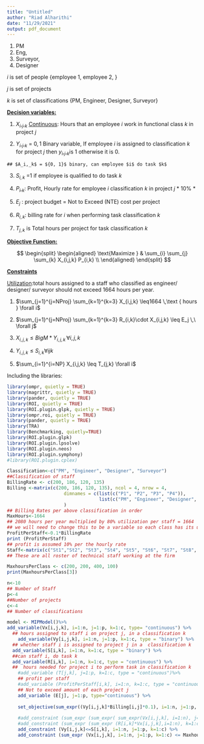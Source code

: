```yaml
---
title: "Untitled"
author: "Riad Alharithi"
date: "11/29/2021"
output: pdf_document
---
```


1.  PM
2.  Eng,
3.  Surveyor,
4.  Designer

$i$ is set of people {employee 1, employee 2, }

$j$ is set of projects

$k$ is set of classifications {PM, Engineer, Designer, Surveyor}

[**Decision variables:**]{.ul}

1.  $X_i,_j,_k$ [Continuous]{.ul}: Hours that an employee $i$ work in functional class $k$ in project $j$
 
2.  $Y_i,_j,_k$ = ${0, 1}$ Binary variable, If employee $i$ is assigned to classification $k$ for project $j$ then $y_i,_j,_k$is 1 otherwise it is 0.

<!-- -->

    ## $A_i,_k$ = ${0, 1}$ binary, can employee $i$ do task $k$

3.  $S_{i,k}$ =1 if employee is qualified to do task $k$

4.  $P_i,_k$: Profit, Hourly rate for employee $i$ classification $k$ in project $j$ \* 10% \*

5.  $E_j$ : project budget = Not to Exceed (NTE) cost per project

6.  $R_{i,k}$: billing rate for $i$ when performing task classification $k$

7.  $T_{j,k}$ is Total hours per project for task classification $k$

[**Objective Function:**]{.ul}

$$
 \begin{split}
 \begin{aligned}
    \text{Maximize  }   &  \sum_{i} \sum_{j} \sum_{k} X_{i,j,k} P_{i,k} \\
 \end{aligned}
 \end{split}
$$

[**Constraints**]{.ul}

[Utilization]{.ul}:total hours assigned to a staff who classified as engineer/ designer/ surveyor should not exceed 1664 hours per year.

1.  $\sum_{j=1}^{j=NProj} \sum_{k=1}^{k=3} X_{i,j,k} \leq1664 \,\text { hours } \forall i$

2.  $\sum_{j=1}^{j=NProj} \sum_{k=1}^{k=3} R_{i,k}\cdot X_{i,j,k} \leq E_j \,\ \forall j$

3.  $X_{i,j,k}\leq BigM * Y_{i,j,k} \,\forall i,j,k$

4.  $Y_{i,j,k}\leq S_{i,k} \forall i j k$

5.  $\sum_{i=1}^{i=NP} X_{i,j,k} \leq T_{j,k} \forall i$

Including the libraries:

```r
library(ompr, quietly = TRUE)
library(magrittr, quietly = TRUE)
library(pander, quietly = TRUE)
library(ROI, quietly = TRUE)
library(ROI.plugin.glpk, quietly = TRUE)
library(ompr.roi, quietly = TRUE)
library(pander, quietly = TRUE)
library(TRA)
library(Benchmarking, quietly=TRUE)
library(ROI.plugin.glpk)
library(ROI.plugin.lpsolve)
library(ROI.plugin.neos)
library(ROI.plugin.symphony)
#library(ROI.plugin.cplex)
```

```r
Classification<-c("PM", "Engineer", "Designer", "Surveyor")
##Classification of staff
BillingRate <- c(200, 186, 120, 135) 
Billing <-matrix(c(200, 186, 120, 135), ncol = 4, nrow = 4,
                     dimnames = c(list(c("P1", "P2", "P3", "P4")),
                                  list(c("PM", "Engineer", "Designer", "Surveyor")))
                     )
## Billing Rates per above classification in order
MaxHours<-1664
## 2080 hours per year multiplied by 80% utilization per staff = 1664
## we will need to change this to be a variable so each class has its ulitzation factor
ProfitPerStaff<-0.1*BillingRate
print (ProfitPerStaff)
## profit is assumed 10% per the hourly rate
Staff<-matrix(c("St1","St2", "St3", "St4", "St5", "St6", "St7", "St8", "St9", "St10"), ncol = 10)
## These are all roster of technical staff working at the firm 

MaxhoursPerClass <- c(200, 200, 400, 100)
print(MaxhoursPerClass[3])

n<-10
## Number of Staff
p<-4
##Number of projects
c<-4
## Number of classifications
```

```r
model <- MIPModel()%>%
add_variable(Vx[i,j,k], i=1:n, j=1:p, k=1:c, type= "continuous") %>%
  ## hours assigned to staff i on project j, in a classification k
    add_variable(Vy[i,j,k], i=1:n, j=1:p, k=1:c, type = "binary") %>%
  ## whether staff i is assigned to project j in a  classification k
  add_variable(S[i,k], i=1:n, k=1:c, type = "binary") %>%
  ##can staff i, do task k
  add_variable(R[i,k], i=1:n, k=1:c, type = "continuous") %>%
  ##  hours needed for project i to perform task in classification k
    #add_variable (T[j,k], j=1:p, k=1:c, type = "continuous")%>%
    ## profit per staff
    #add_variable (ProfitPerStaff[i,k], i=1:n, k=1:c, type = "continuous")%>%
    ## Not to exceed amount of each project j
    add_variable (E[j], j=1:p, type="continuous") %>%
    
    set_objective(sum_expr((Vy[i,j,k]*Billing[i,j]*0.1), i=1:n, j=1:p, k=1:c), "max") %>%
    
    #add_constraint (sum_expr (sum_expr( sum_expr(Vx[i,j,k], i=1:n), j=1:p), k=1:c) <=1664) %>%
    #add_constraint (sum_expr (sum_expr (R[i,k]*Vx[i,j,k],i=1:n), k=1:c) <= E[j] , j=1:p) %>%
    add_constraint (Vy[i,j,k]<=S[i,k], i=1:n, j=1:p, k=1:c) %>%
    add_constraint (sum_expr (Vx[i,j,k], i=1:n, j=1:p, k=1:c) <= MaxhoursPerClass[k], k=1:4)
```
